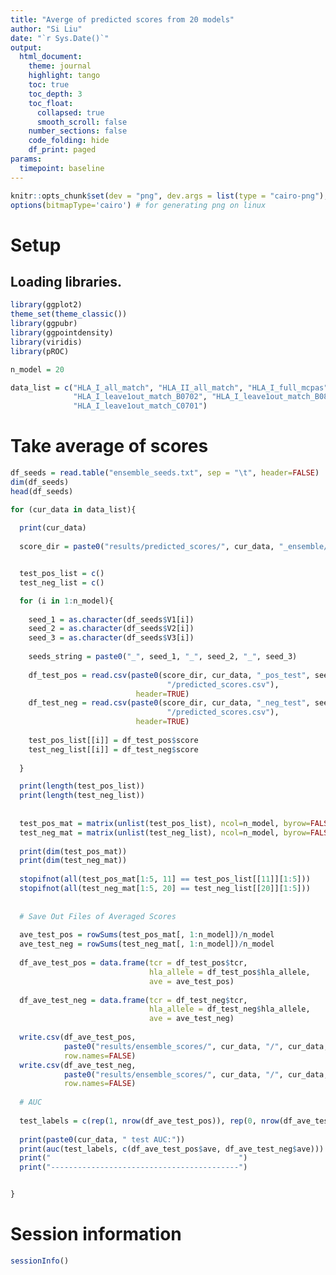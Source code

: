 ```yaml
---
title: "Averge of predicted scores from 20 models"
author: "Si Liu"
date: "`r Sys.Date()`"
output: 
  html_document:
    theme: journal
    highlight: tango
    toc: true
    toc_depth: 3
    toc_float:
      collapsed: true
      smooth_scroll: false
    number_sections: false
    code_folding: hide
    df_print: paged
params:
  timepoint: baseline
---
```

  
  
```r
knitr::opts_chunk$set(dev = "png", dev.args = list(type = "cairo-png"), dpi=300)
options(bitmapType='cairo') # for generating png on linux
```

# Setup

## Loading libraries. 

```r
library(ggplot2)
theme_set(theme_classic())
library(ggpubr)
library(ggpointdensity)
library(viridis)
library(pROC)

```

```r

n_model = 20

data_list = c("HLA_I_all_match", "HLA_II_all_match", "HLA_I_full_mcpas", 
              "HLA_I_leave1out_match_B0702", "HLA_I_leave1out_match_B0801", 
              "HLA_I_leave1out_match_C0701")
```

# Take average of scores

```r

df_seeds = read.table("ensemble_seeds.txt", sep = "\t", header=FALSE)
dim(df_seeds)
head(df_seeds)

for (cur_data in data_list){
  
  print(cur_data)
  
  score_dir = paste0("results/predicted_scores/", cur_data, "_ensemble/")


  test_pos_list = c()
  test_neg_list = c()

  for (i in 1:n_model){
    
    seed_1 = as.character(df_seeds$V1[i])
    seed_2 = as.character(df_seeds$V2[i])
    seed_3 = as.character(df_seeds$V3[i])
    
    seeds_string = paste0("_", seed_1, "_", seed_2, "_", seed_3)
    
    df_test_pos = read.csv(paste0(score_dir, cur_data, "_pos_test", seeds_string, 
                                   "/predicted_scores.csv"), 
                            header=TRUE)    
    df_test_neg = read.csv(paste0(score_dir, cur_data, "_neg_test", seeds_string, 
                                   "/predicted_scores.csv"), 
                            header=TRUE)   
    
    test_pos_list[[i]] = df_test_pos$score
    test_neg_list[[i]] = df_test_neg$score 
    
  }

  print(length(test_pos_list))
  print(length(test_neg_list))
  
  
  test_pos_mat = matrix(unlist(test_pos_list), ncol=n_model, byrow=FALSE)
  test_neg_mat = matrix(unlist(test_neg_list), ncol=n_model, byrow=FALSE)
  
  print(dim(test_pos_mat))
  print(dim(test_neg_mat))
  
  stopifnot(all(test_pos_mat[1:5, 11] == test_pos_list[[11]][1:5]))
  stopifnot(all(test_neg_mat[1:5, 20] == test_neg_list[[20]][1:5]))
  
  
  # Save Out Files of Averaged Scores
  
  ave_test_pos = rowSums(test_pos_mat[, 1:n_model])/n_model
  ave_test_neg = rowSums(test_neg_mat[, 1:n_model])/n_model
  
  df_ave_test_pos = data.frame(tcr = df_test_pos$tcr, 
                               hla_allele = df_test_pos$hla_allele, 
                               ave = ave_test_pos)
  
  df_ave_test_neg = data.frame(tcr = df_test_neg$tcr, 
                               hla_allele = df_test_neg$hla_allele, 
                               ave = ave_test_neg)
  
  write.csv(df_ave_test_pos, 
            paste0("results/ensemble_scores/", cur_data, "/", cur_data, "_test_pos_", as.character(n_model), ".csv"), 
            row.names=FALSE)
  write.csv(df_ave_test_neg, 
            paste0("results/ensemble_scores/", cur_data, "/", cur_data, "_test_neg_", as.character(n_model), ".csv"), 
            row.names=FALSE)
  
  # AUC
  
  test_labels = c(rep(1, nrow(df_ave_test_pos)), rep(0, nrow(df_ave_test_neg)))
  
  print(paste0(cur_data, " test AUC:"))
  print(auc(test_labels, c(df_ave_test_pos$ave, df_ave_test_neg$ave)))
  print("                                          ")
  print("------------------------------------------")


}

```
# Session information
```r
sessionInfo()
```

